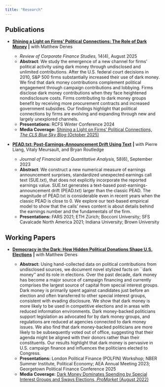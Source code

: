 ```yaml
---
title: "Research"
---
```


## Publications

-   [**Shining a Light on Firms’ Political Connections: The Role of Dark Money**](https://academic.oup.com/rcfs/article/doi/10.1093/rcfs/cfaf016/8237426) **\|** with Matthew Denes

    -   *Review of Corporate Finance Studies,* 14(4), August 2025
    -   **Abstract**: We study the emergence of a new channel for firms’ political activity using dark money through undisclosed and unlimited contributions. After the U.S. federal court decisions in 2010, S&P 500 firms substantially increased their use of dark money. We find that dark money contributions complement political engagement through campaign contributions and lobbying. Firms disclose dark money contributions when they face heightened nondisclosure costs. Firms contributing to dark money groups benefit by receiving more procurement contracts and increased government subsidies. Our findings highlight that political connections by firms are evolving and expanding through new and largely unexplored channels.
    -   **Presentations:** RCFS Winter Conference 2024 
    -   **Media Coverage:** [Shining a Light on Firms' Political Connections, *The CLS Blue Sky Blog* (October 2025)](https://clsbluesky.law.columbia.edu/2025/10/17/shining-a-light-on-firms-political-connections/)

-   [**PEAD.txt: Post-Earnings-Announcement Drift Using Text**](https://doi.org/10.1017/S0022109022001181) **\|** with Pierre Liang, Vitaly Meursault, and Bryan Routledge

    -   *Journal of Financial and Quantitative Analysis,* 58(6), September 2023
    -   **Abstract**: We construct a new numerical measure of earnings announcement surprises, standardized unexpected earnings call text (SUE.txt), that does not explicitly incorporate the reported earnings value. SUE.txt generates a text-based post-earnings-announcement drift (PEAD.txt) larger than the classic PEAD. The magnitude of PEAD.txt is considerable even in recent years when the classic PEAD is close to 0. We explore our text-based empirical model to show that the calls’ news content is about details behind the earnings number and the fundamentals of the firm.
    -   **Presentations:** FARS 2021; ETH Zürich; Bocconi University; SFS Cavalcade North America 2021; Indiana University; Brown University

## Working Papers

-   [**Democracy in the Dark: How Hidden Political Donations Shape U.S. Elections**](https://papers.ssrn.com/sol3/papers.cfm?abstract_id=4154777) **\|** with Matthew Denes

    -   **Abstract:**  Using hand-collected data on political contributions from undisclosed sources, we document novel stylized facts on ``dark money'' and its role in elections. Over the past decade, dark money has become a major source of campaign financing and currently comprises the largest source of capital from special interest groups. Dark money is primarily spent against candidates just before an election and often transferred to other special interest groups, consistent with evading disclosure. We show that dark money is more likely to be used in competitive elections and in areas with reduced information environments. Dark money-backed politicians support legislation as advocated for by dark money groups, and regulations are reduced at agencies connected to dark money issues. We also find that dark money-backed politicians are more likely to be subsequently voted out of office, suggesting that their agenda might be aligned with their donors rather than their constituents. Our results highlight that dark money is pervasive in U.S. campaign finance and influences the politicians elected to Congress.
    -   **Presentations:** London Political Finance (POLFIN) Workshop; NBER Summer Institute, Political Economy; AEA Annual Meeting 2023; Georgetown Political Finance Conference 2025
    -   **Media Coverage:** [Dark Money Dominates Spending by Special Interest Groups and Sways Elections, *ProMarket* (August 2022)](https://www.promarket.org/2022/08/15/dark-money-dominates-spending-by-special-interest-groups-and-sways-elections/)

### 
